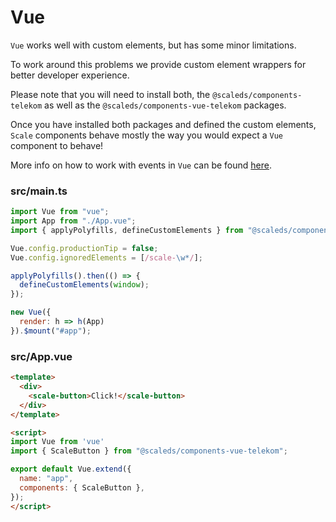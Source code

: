 
<Meta title="Guidelines/Usage/Vue" />

# Vue

`Vue` works well with custom elements, but has some minor limitations.

To work around this problems we provide custom element wrappers for better developer experience.

Please note that you will need to install both, the `@scaleds/components-telekom` as well as the `@scaleds/components-vue-telekom` packages.

Once you have installed both packages and defined the custom elements, `Scale` components behave mostly the way you would expect a `Vue` component to behave!

More info on how to work with events in `Vue` can be found <a href="?path=/story/guidelines-events--page">here</a>.

### src/main.ts

```javascript
import Vue from "vue";
import App from "./App.vue";
import { applyPolyfills, defineCustomElements } from "@scaleds/components-telekom/loader";

Vue.config.productionTip = false;
Vue.config.ignoredElements = [/scale-\w*/];

applyPolyfills().then(() => {
  defineCustomElements(window);
});

new Vue({
  render: h => h(App)
}).$mount("#app");

```

### src/App.vue

```html
<template>
  <div>
    <scale-button>Click!</scale-button>
  </div>
</template>

<script>
import Vue from 'vue'
import { ScaleButton } from "@scaleds/components-vue-telekom";

export default Vue.extend({
  name: "app",
  components: { ScaleButton },
});
</script>

```